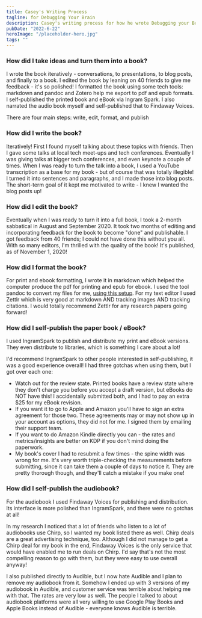 ```yaml
---
title: Casey's Writing Process
tagline: for Debugging Your Brain
description: Casey's writing process for how he wrote Debugging your Brain.
pubDate: "2022-6-22"
heroImage: "/placeholder-hero.jpg"
tags: ""
---
```


### How did I take ideas and turn them into a book?

I wrote the book iteratively - conversations, to presentations, to blog posts, and finally to a book. I edited the book by leaning on 40 friends to give me feedback - it's so polished! I formatted the book using some tech tools: markdown and pandoc and Zotero help me export to pdf and epub formats. I self-published the printed book and eBook via Ingram Spark. I also narrated the audio book myself and self-published that to Findaway Voices.

There are four main steps: write, edit, format, and publish

### How did I write the book?

Iteratively! First I found myself talking about these topics with friends. Then I gave some talks at local tech meet-ups and tech conferences. Eventually I was giving talks at bigger tech conferences, and even keynote a couple of times. When I was ready to turn the talk into a book, I used a YouTube transcription as a base for my book - but of course that was totally illegible! I turned it into sentences and paragraphs, and I made those into blog posts. The short-term goal of it kept me motivated to write - I knew I wanted the blog posts up!

### How did I edit the book?

Eventually when I was ready to turn it into a full book, I took a 2-month sabbatical in August and September 2020. It took two months of editing and incorporating feedback for the book to become "done" and publishable. I got feedback from 40 friends; I could not have done this without you all. With so many editors, I'm thrilled with the quality of the book! It's published, as of November 1, 2020!

### How did I format the book?

For print and ebook formatting, I wrote it in markdown which helped the computer produce the pdf for printing and epub for ebook. I used the tool pandoc to convert my files for me, [using this setup](https://www.caseywatts.com/selfpublish). For my text editor I used Zettlr which is very good at markdown AND tracking images AND tracking citations. I would totally recommend Zettlr for any research papers going forward!

### How did I self-publish the paper book / eBook?

I used IngramSpark to publish and distribute my print and eBook versions. They even distribute to libraries, which is something I care about a lot!

I'd recommend IngramSpark to other people interested in self-publishing, it was a good experience overall! I had three gotchas when using them, but I got over each one:

- Watch out for the review state. Printed books have a review state where they don't charge you before you accept a draft version, but eBooks do NOT have this! I accidentally submitted both, and I had to pay an extra $25 for my eBook revision.
- If you want it to go to Apple and Amazon you'll have to sign an extra agreement for those two. These agreements may or may not show up in your account as options, they did not for me. I signed them by emailing their support team.
- If you want to do Amazon Kindle directly you can - the rates and metrics/insights are better on KDP if you don't mind doing the paperwork.
- My book's cover I had to resubmit a few times - the spine width was wrong for me. It's very worth triple-checking the measurements before submitting, since it can take them a couple of days to notice it. They are pretty thorough though, and they'll catch a mistake if you make one!

### How did I self-publish the audiobook?

For the audiobook I used Findaway Voices for publishing and distribution. Its interface is more polished than IngramSpark, and there were no gotchas at all!

In my research I noticed that a lot of friends who listen to a lot of audiobooks use Chirp, so I wanted my book listed there as well. Chirp deals are a great advertising technique, too. Although I did not manage to get a Chirp deal for my book in the end, Findaway Voices is the only service that would have enabled me to run deals on Chirp. I'd say that's not the most compelling reason to go with them, but they were easy to use overall anyway!

I also published directly to Audible, but I now hate Audible and I plan to remove my audiobook from it. Somehow I ended up with 3 versions of my audiobook in Audible, and customer service was terrible about helping me with that. The rates are very low as well. The people I talked to about audiobook platforms were all very willing to use Google Play Books and Apple Books instead of Audible - everyone knows Audible is terrible.
